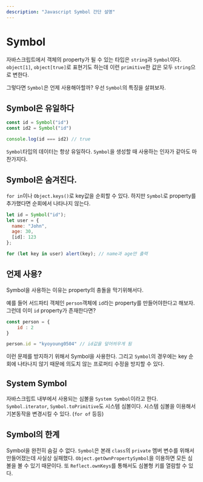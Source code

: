 ```yaml
---
description: "Javascript Symbol 간단 설명"
---
```


# Symbol 

자바스크립트에서 객체의 property가 될 수 있는 타입은 `string`과 `Symbol`이다. 
`object[1]`, `object[true]`로 표현기도 하는데 이런 `primitive`한 값은 모두 `string`으로 변한다. 

그렇다면 `Symbol`은 언제 사용해아할까? 우선 `Symbol`의 특징을 살펴보자. 

## Symbol은 유일하다

```javascript
const id = Symbol("id")
const id2 = Symbol("id") 

console.log(id === id2) // true
```

`Symbol`타입의 데이터는 항상 유일하다. `Symbol`을 생성할 때 사용하는 인자가 같아도 마찬가지다. 

## Symbol은 숨겨진다.
`for in`이나 `Object.keys()`로 key값을 순회할 수 있다. 하지만 `Symbol`로 property를 추가했다면 순회에서 나타나지 않는다. 

```js
let id = Symbol("id");
let user = {
  name: "John",
  age: 30,
  [id]: 123
};

for (let key in user) alert(key); // name과 age만 출력
```

## 언제 사용? 
Symbol을 사용하는 이유는 property의 충돌을 막기위해서다.

예를 들어 서드파티 객체인 `person`객체에 `id`라는 property를 만들어야한다고 해보자. 그런데 이미 `id` property가 존재한다면? 
```javascript
const person = {
    id : 2
}

person.id = "kyoyoung0504" // id값을 덮어씌우게 됨
```
이런 문제를 방지하기 위해서 Symbol을 사용한다. 그리고 `Symbol`의 경우에는 key 순회에 나타나지 않기 때문에 의도치 않는 프로퍼티 수정을 방지할 수 있다.

## System Symbol
자바스크립트 내부에서 사용되는 심볼을 `System Symbol`이라고 한다. `Symbol.iterator`, `Symbol.toPrimitive`도 시스템 심볼이다. 시스템 심볼을 이용해서 기본동작을 변경시킬 수 있다. (`for of` 등등)


## Symbol의 한계 
Symbol을 완전히 숨길 수 없다. 
`Symbol`은 본래 `class`의 `private` 멤버 변수를 위해서 만들어졌는데 사실상 실패했다. 
`Object.getOwnPropertySymbol`을 이용하면 모든 심볼을 볼 수 있기 때문이다. 또 `Reflect.ownKeys`를 통해서도 심볼형 키를 열람할 수 있다.

